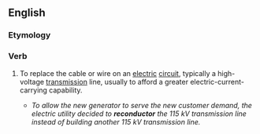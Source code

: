 ==English==

===Etymology===
{{prefix|re|conductor}}

===Verb===
{{en-verb}}

# {{context|electronics|lang=en}} To replace the cable or wire on an [[electric]] [[circuit]], typically a high-voltage [[transmission]] line, usually to afford a greater electric-current-carrying capability.
#*''To allow the new generator to serve the new customer demand, the electric utility decided to '''reconductor''' the 115 kV transmission line instead of building another 115 kV transmission line.''